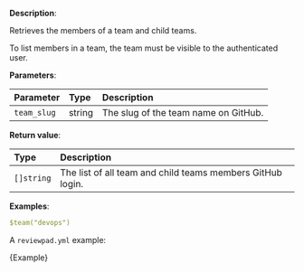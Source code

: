 
**Description**:

Retrieves the members of a team and child teams.

To list members in a team, the team must be visible to the authenticated user.

**Parameters**:

| Parameter   | Type   | Description                          |
| :---------- | :----- | :----------------------------------- |
| `team_slug` | string | The slug of the team name on GitHub. |

**Return value**:

| Type       | Description                                                |
| :--------- | :--------------------------------------------------------- |
| `[]string` | The list of all team and child teams members GitHub login. |

**Examples**:

```yml
$team("devops")
```

A `reviewpad.yml` example:

<CodeBlock language="yml" title="reviewpad.yml">{Example}</CodeBlock>
